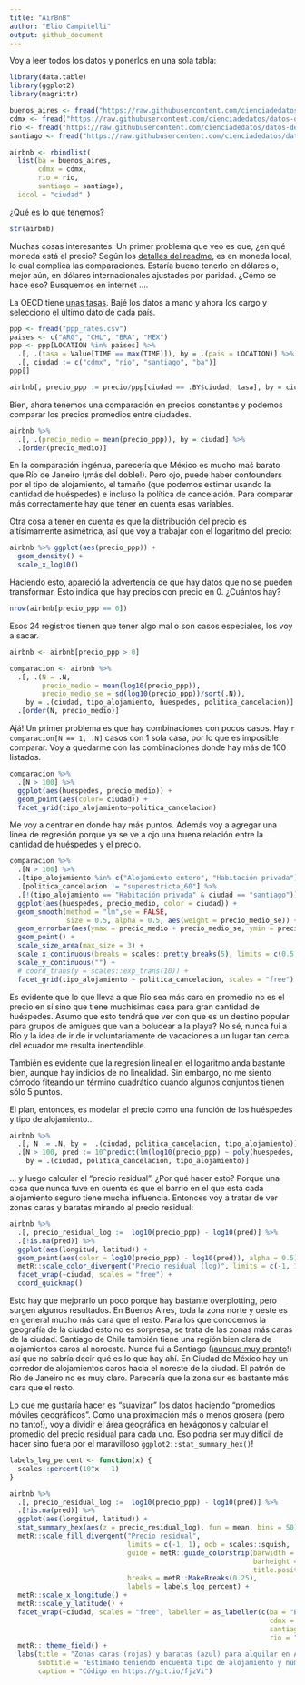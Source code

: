 ```yaml
---
title: "AirBnB"
author: "Elio Campitelli"
output: github_document
---
```


Voy a leer todos los datos y ponerlos en una sola tabla:

```r
library(data.table)
library(ggplot2)
library(magrittr)

buenos_aires <- fread("https://raw.githubusercontent.com/cienciadedatos/datos-de-miercoles/master/datos/2019/2019-06-05/buenos_aires.csv")
cdmx <- fread("https://raw.githubusercontent.com/cienciadedatos/datos-de-miercoles/master/datos/2019/2019-06-05/cdmx.csv")
rio <- fread("https://raw.githubusercontent.com/cienciadedatos/datos-de-miercoles/master/datos/2019/2019-06-05/rio.csv")
santiago <- fread("https://raw.githubusercontent.com/cienciadedatos/datos-de-miercoles/master/datos/2019/2019-06-05/santiago.csv")

airbnb <- rbindlist(
  list(ba = buenos_aires, 
       cdmx = cdmx, 
       rio = rio, 
       santiago = santiago),
  idcol = "ciudad" )

```

¿Qué es lo que tenemos? 

```r
str(airbnb)
```

Muchas cosas interesantes. Un primer problema que veo es que, ¿en qué moneda está el precio? Según los [detalles del readme](https://github.com/cienciadedatos/datos-de-miercoles/tree/master/datos/2019/2019-06-05), es en moneda local, lo cual complica las comparaciones. Estaría bueno tenerlo en dólares o, mejor aún, en dólares internacionales ajustados por paridad. ¿Cómo se hace eso? Busquemos en internet ....

La OECD tiene [unas tasas](https://data.oecd.org/conversion/purchasing-power-parities-ppp.htm). Bajé los datos a mano y ahora los cargo y selecciono el último dato de cada país. 

```r
ppp <- fread("ppp_rates.csv")
paises <- c("ARG", "CHL", "BRA", "MEX")
ppp <- ppp[LOCATION %in% paises] %>% 
  .[, .(tasa = Value[TIME == max(TIME)]), by = .(pais = LOCATION)] %>% 
  .[, ciudad := c("cdmx", "rio", "santiago", "ba")]
ppp[]
```

```r
airbnb[, precio_ppp := precio/ppp[ciudad == .BY$ciudad, tasa], by = ciudad]
```

Bien, ahora tenemos una comparación en precios constantes y podemos comparar los precios promedios entre ciudades.  

```r
airbnb %>% 
  .[, .(precio_medio = mean(precio_ppp)), by = ciudad] %>% 
  .[order(precio_medio)]
```

En la comparación ingénua, parecería que México es mucho maś barato que Río de Janeiro (¡más del doble!). Pero ojo, puede haber confounders por el tipo de alojamiento, el tamaño (que podemos estimar usando la cantidad de huéspedes) e incluso la política de cancelación. Para comparar más correctamente hay que tener en cuenta esas variables. 

Otra cosa a tener en cuenta es que la distribución del precio es altísimamente asimétrica, así que voy a trabajar con el logaritmo del precio:

```r
airbnb %>% ggplot(aes(precio_ppp)) + 
  geom_density() + 
  scale_x_log10()
```

Haciendo esto, apareció la advertencia de que hay datos que no se pueden transformar. Esto indica que hay precios con precio en 0. ¿Cuántos hay?

```r
nrow(airbnb[precio_ppp == 0])
```

Esos 24 registros tienen que tener algo mal o son casos especiales, los voy a sacar. 

```r
airbnb <- airbnb[precio_ppp > 0]
```



```r
comparacion <- airbnb %>% 
  .[, .(N = .N, 
        precio_medio = mean(log10(precio_ppp)),
        precio_medio_se = sd(log10(precio_ppp))/sqrt(.N)), 
    by = .(ciudad, tipo_alojamiento, huespedes, politica_cancelacion)] %>% 
  .[order(N, precio_medio)]
```

Ajá! Un primer problema es que hay combinaciones con pocos casos.  Hay `r comparacion[N == 1, .N]` casos con 1 sola casa, por lo que es imposible comparar. Voy a quedarme con las combinaciones donde hay más de 100 listados. 

```r
comparacion %>% 
  .[N > 100] %>% 
  ggplot(aes(huespedes, precio_medio)) +
  geom_point(aes(color= ciudad)) +
  facet_grid(tipo_alojamiento~politica_cancelacion)
```

Me voy a centrar en donde hay más puntos. Además voy a agregar una linea de regresión porque ya se ve a ojo una buena relación entre la cantidad de huéspedes y el precio. 


```r
comparacion %>% 
  .[N > 100] %>% 
  .[tipo_alojamiento %in% c("Alojamiento entero", "Habitación privada")] %>% 
  .[politica_cancelacion != "superestricta_60"] %>% 
  .[!(tipo_alojamiento == "Habitación privada" & ciudad == "santiago")] %>% 
  ggplot(aes(huespedes, precio_medio, color = ciudad)) +
  geom_smooth(method = "lm",se = FALSE,
              size = 0.5, alpha = 0.5, aes(weight = precio_medio_se)) +
  geom_errorbar(aes(ymax = precio_medio + precio_medio_se, ymin = precio_medio - precio_medio_se)) +
  geom_point() +
  scale_size_area(max_size = 3) +
  scale_x_continuous(breaks = scales::pretty_breaks(5), limits = c(0.5, NA)) +
  scale_y_continuous("") +
  # coord_trans(y = scales::exp_trans(10)) +
  facet_grid(tipo_alojamiento ~ politica_cancelacion, scales = "free")
```

Es evidente que lo que lleva a que Río sea más cara en promedio no es el precio en sí sino que tiene muchísimas casa para gran cantidad de huéspedes. Asumo que esto tendrá que ver con que es un destino popular para grupos de amigues que van a boludear a la playa? No sé, nunca fui a Río y la idea de ir de ir voluntariamente de vacaciones a un lugar tan cerca del ecuador me resulta inentendible. 

También es evidente que la regresión lineal en el logaritmo anda bastante bien, aunque hay indicios de no linealidad. Sin embargo, no me siento cómodo fiteando un término cuadrático cuando algunos conjuntos tienen sólo 5 puntos. 

El plan, entonces, es modelar el precio como una función de los huéspedes y tipo de alojamiento...

```r
airbnb %>%
  .[, N := .N, by =  .(ciudad, politica_cancelacion, tipo_alojamiento)] %>% 
  .[N > 100, pred := 10^predict(lm(log10(precio_ppp) ~ poly(huespedes, 2))), 
    by = .(ciudad, politica_cancelacion, tipo_alojamiento)]
```

... y luego calcular el "precio residual". ¿Por qué hacer esto? Porque una cosa que nunca tuve en cuenta es que el barrio en el que está cada alojamiento seguro tiene mucha influencia. Entonces voy a tratar de ver zonas caras y baratas mirando al precio residual:


```r
airbnb %>% 
  .[, precio_residual_log :=  log10(precio_ppp) - log10(pred)] %>% 
  .[!is.na(pred)] %>% 
  ggplot(aes(longitud, latitud)) +
  geom_point(aes(color = log10(precio_ppp) - log10(pred)), alpha = 0.5) +
  metR::scale_color_divergent("Precio residual (log)", limits = c(-1, 1)) +
  facet_wrap(~ciudad, scales = "free") +
  coord_quickmap()
```

Esto hay que mejorarlo un poco porque hay bastante overplotting, pero surgen algunos resultados. En Buenos Aires, toda la zona norte y oeste es en general mucho más cara que el resto. Para los que conocemos la geografía de la ciudad esto no es sorpresa, se trata de las zonas más caras de la ciudad. Santiago de Chile también tiene una región bien clara de alojamientos caros al noroeste. Nunca fui a Santiago (¡[aunque muy pronto](http://latin-r.com/)!) así que no sabría decir qué es lo que hay ahí. En Ciudad de México hay un corredor de alojamientos caros hacia el noreste de la ciudad. El patrón de Rio de Janeiro no es muy claro. Parecería que la zona sur es bastante más cara que el resto. 

Lo que me gustaría hacer es "suavizar" los datos haciendo "promedios móviles geográficos". Como una proximación más o menos grosera (pero no tanto!), voy a dividir el área geográfica en hexágonos y calcular el promedio del precio residual para cada uno. Eso podría ser muy difícil de hacer sino fuera por el maravilloso `ggplot2::stat_summary_hex()`!

```r
labels_log_percent <- function(x) {
  scales::percent(10^x - 1)
}

airbnb %>% 
  .[, precio_residual_log :=  log10(precio_ppp) - log10(pred)] %>% 
  .[!is.na(pred)] %>% 
  ggplot(aes(longitud, latitud)) +
  stat_summary_hex(aes(z = precio_residual_log), fun = mean, bins = 50) +
  metR::scale_fill_divergent("Precio residual", 
                             limits = c(-1, 1), oob = scales::squish,
                             guide = metR::guide_colorstrip(barwidth = 15,
                                                            barheight = 0.5,
                                                            title.position = "top"), 
                             breaks = metR::MakeBreaks(0.25),
                             labels = labels_log_percent) +
  metR::scale_x_longitude() +
  metR::scale_y_latitude() +
  facet_wrap(~ciudad, scales = "free", labeller = as_labeller(c(ba = "Buenos Aires",
                                                                cdmx = "Ciudad de México",
                                                                santiago = "Santiago de Chile",
                                                                rio = "Río de Janeiro"))) +
  metR:::theme_field() +
  labs(title = "Zonas caras (rojas) y baratas (azul) para alquilar en AirBnB",
       subtitle = "Estimado teniendo encuenta tipo de alojamiento y número de huéspedes",
       caption = "Código en https://git.io/fjzVi") 
```

